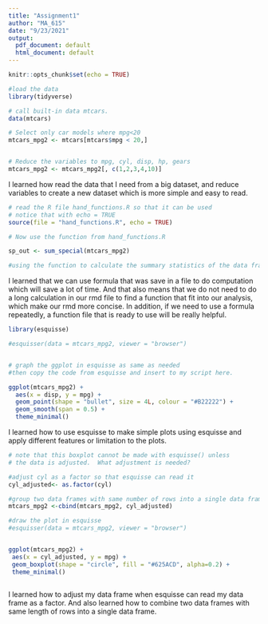 ```yaml
---
title: "Assignment1"
author: "MA_615"
date: "9/23/2021"
output:
  pdf_document: default
  html_document: default
---
```


```r
knitr::opts_chunk$set(echo = TRUE)
```


```r
#load the data
library(tidyverse)

# call built-in data mtcars.
data(mtcars)

# Select only car models where mpg<20
mtcars_mpg2 <- mtcars[mtcars$mpg < 20,]


# Reduce the variables to mpg, cyl, disp, hp, gears
mtcars_mpg2 <- mtcars_mpg2[, c(1,2,3,4,10)]

```
I learned how read the data that I need from a big dataset, and reduce variables to create a new dataset which is more simple and easy to read.

```r
# read the R file hand_functions.R so that it can be used
# notice that with echo = TRUE 
source(file = "hand_functions.R", echo = TRUE)

# Now use the function from hand_functions.R

sp_out <- sum_special(mtcars_mpg2)

#using the function to calculate the summary statistics of the data frame
```
I learned that we can use formula that was save in a file to do computation which will save a lot of time. And that also means that we do not need to do a long calculation in our rmd file to find a function that fit into our analysis, which make our rmd more concise. In addition, if we need to use a formula repeatedly, a function file that is ready to use will be really helpful.
```r

library(esquisse)

#esquisser(data = mtcars_mpg2, viewer = "browser")


# graph the ggplot in esquisse as same as needed
#then copy the code from esquisse and insert to my script here.

ggplot(mtcars_mpg2) +
  aes(x = disp, y = mpg) +
  geom_point(shape = "bullet", size = 4L, colour = "#B22222") +
  geom_smooth(span = 0.5) +
  theme_minimal()
```
I learned how to use esquisse to make simple plots using esquisse and apply different features or limitation to the plots.

```r
# note that this boxplot cannot be made with esquisse() unless
# the data is adjusted.  What adjustment is needed?

#adjust cyl as a factor so that esquisse can read it 
cyl_adjusted<- as.factor(cyl)

#group two data frames with same number of rows into a single data frame
mtcars_mpg2 <-cbind(mtcars_mpg2, cyl_adjusted)

#draw the plot in esquisse
#esquisser(data = mtcars_mpg2, viewer = "browser")


ggplot(mtcars_mpg2) +
 aes(x = cyl_adjusted, y = mpg) +
 geom_boxplot(shape = "circle", fill = "#625ACD", alpha=0.2) +
 theme_minimal()



```
I learned how to adjust my data frame when esquisse can read my data frame as a factor. And also learned how to combine two data frames with same length of rows into a single data frame.

